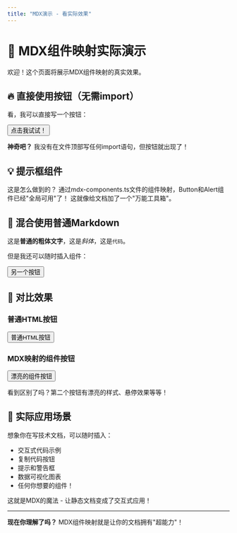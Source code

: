 ```yaml
---
title: "MDX演示 - 看实际效果"
---
```


# 🎉 MDX组件映射实际演示

欢迎！这个页面将展示MDX组件映射的真实效果。

## 🔥 直接使用按钮（无需import）

看，我可以直接写一个按钮：

<Button>点击我试试！</Button>

**神奇吧？** 我没有在文件顶部写任何import语句，但按钮就出现了！

## 💡 提示框组件

<Alert>
  <AlertTitle>这是怎么做到的？</AlertTitle>
  <AlertDescription>
    通过mdx-components.ts文件的组件映射，Button和Alert组件已经"全局可用"了！
    这就像给文档加了一个"万能工具箱"。
  </AlertDescription>
</Alert>

## 📝 混合使用普通Markdown

这是**普通的粗体文字**，这是*斜体*，这是`代码`。

但是我还可以随时插入组件：

<Button>另一个按钮</Button>

## 🚀 对比效果

### 普通HTML按钮
<button>普通HTML按钮</button>

### MDX映射的组件按钮  
<Button>漂亮的组件按钮</Button>

看到区别了吗？第二个按钮有漂亮的样式、悬停效果等等！

## 🎯 实际应用场景

想象你在写技术文档，可以随时插入：
- 交互式代码示例
- 复制代码按钮  
- 提示和警告框
- 数据可视化图表
- 任何你想要的组件！

<Alert>
  <AlertDescription>
    这就是MDX的魔法 - 让静态文档变成了交互式应用！
  </AlertDescription>
</Alert>

---

**现在你理解了吗？** MDX组件映射就是让你的文档拥有"超能力"！ 